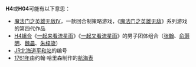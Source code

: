{{DisambigNav|H|4}}
'''H4'''或'''H04'''可能有以下意思：

*[[魔法门之英雄无敌IV|魔法门之英雄无敌IV]]，一款回合制策略游戏，《[[魔法门之英雄无敌|魔法门之英雄无敌]]》系列游戏的第四代作品
*[[H4組合|H4組合]]《[[一起来看流星雨|一起来看流星雨]]》《[[一起又看流星雨|一起又看流星雨]]》的男子团体组合（[[张翰_(中国大陆演员)|张翰]]、[[俞灏明|俞灏明]]、[[魏晨|魏晨]]、[[朱梓骁|朱梓骁]]）
*[[JR北海道|JR北海道]][[平和站_(日本)|平和站]]的编号
*[[1761年|1761年]]由约翰·哈里森制作的[[约翰·哈里森#H4|航海表]]

{{disambig}}